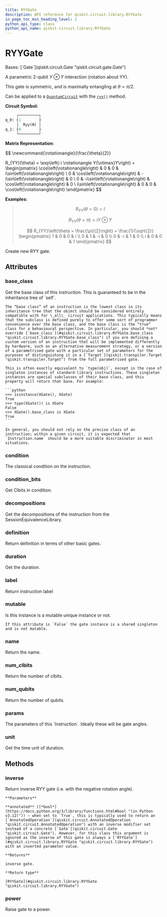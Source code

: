 ```yaml
---
title: RYYGate
description: API reference for qiskit.circuit.library.RYYGate
in_page_toc_min_heading_level: 1
python_api_type: class
python_api_name: qiskit.circuit.library.RYYGate
---
```


# RYYGate

<Class id="qiskit.circuit.library.RYYGate" isDedicatedPage={true} github="https://github.com/Qiskit/qiskit/tree/main/qiskit/circuit/library/standard_gates/ryy.py#L22-L143" signature="qiskit.circuit.library.RYYGate(theta, label=None, *, duration=None, unit='dt')">
  Bases: [`Gate`](qiskit.circuit.Gate "qiskit.circuit.gate.Gate")

  A parametric 2-qubit $Y \otimes Y$ interaction (rotation about YY).

  This gate is symmetric, and is maximally entangling at $\theta = \pi/2$.

  Can be applied to a [`QuantumCircuit`](qiskit.circuit.QuantumCircuit "qiskit.circuit.QuantumCircuit") with the [`ryy()`](qiskit.circuit.QuantumCircuit#ryy "qiskit.circuit.QuantumCircuit.ryy") method.

  **Circuit Symbol:**

  ```python
       ┌─────────┐
  q_0: ┤1        ├
       │  Ryy(ϴ) │
  q_1: ┤0        ├
       └─────────┘
  ```

  **Matrix Representation:**

$$
\newcommand{\rotationangle}{\frac{\theta}{2}}

R_{YY}(\theta) = \exp\left(-i \rotationangle Y{\otimes}Y\right) =
\begin{pmatrix}
\cos\left(\rotationangle\right) & 0 & 0 & i\sin\left(\rotationangle\right) \\
0 & \cos\left(\rotationangle\right) & -i\sin\left(\rotationangle\right) & 0 \\
0 & -i\sin\left(\rotationangle\right) & \cos\left(\rotationangle\right) & 0 \\
i\sin\left(\rotationangle\right) & 0 & 0 & \cos\left(\rotationangle\right)
\end{pmatrix}
$$

  **Examples:**

  > $$
  > R_{YY}(\theta = 0) = I
  > $$
  >
  > $$
  > R_{YY}(\theta = \pi) = i Y \otimes Y
  > $$
  >
  > $$
  > R_{YY}\left(\theta = \frac{\pi}{2}\right) = \frac{1}{\sqrt{2}}
  >                         \begin{pmatrix}
  >                             1 & 0 & 0 & i \\
  >                             0 & 1 & -i & 0 \\
  >                             0 & -i & 1 & 0 \\
  >                             i & 0 & 0 & 1
  >                         \end{pmatrix}
  > $$

  Create new RYY gate.

  ## Attributes

  ### base\_class

  <Attribute id="qiskit.circuit.library.RYYGate.base_class" name="base_class">
    Get the base class of this instruction. This is guaranteed to be in the inheritance tree of `self`.

    The “base class” of an instruction is the lowest class in its inheritance tree that the object should be considered entirely compatible with for \_all\_ circuit applications. This typically means that the subclass is defined purely to offer some sort of programmer convenience over the base class, and the base class is the “true” class for a behavioural perspective. In particular, you should *not* override [`base_class`](#qiskit.circuit.library.RYYGate.base_class "qiskit.circuit.library.RYYGate.base_class") if you are defining a custom version of an instruction that will be implemented differently by hardware, such as an alternative measurement strategy, or a version of a parametrised gate with a particular set of parameters for the purposes of distinguishing it in a [`Target`](qiskit.transpiler.Target "qiskit.transpiler.Target") from the full parametrised gate.

    This is often exactly equivalent to `type(obj)`, except in the case of singleton instances of standard-library instructions. These singleton instances are special subclasses of their base class, and this property will return that base. For example:

    ```python
    >>> isinstance(XGate(), XGate)
    True
    >>> type(XGate()) is XGate
    False
    >>> XGate().base_class is XGate
    True
    ```

    In general, you should not rely on the precise class of an instruction; within a given circuit, it is expected that `Instruction.name` should be a more suitable discriminator in most situations.
  </Attribute>

  ### condition

  <Attribute id="qiskit.circuit.library.RYYGate.condition" name="condition">
    The classical condition on the instruction.
  </Attribute>

  ### condition\_bits

  <Attribute id="qiskit.circuit.library.RYYGate.condition_bits" name="condition_bits">
    Get Clbits in condition.
  </Attribute>

  ### decompositions

  <Attribute id="qiskit.circuit.library.RYYGate.decompositions" name="decompositions">
    Get the decompositions of the instruction from the SessionEquivalenceLibrary.
  </Attribute>

  ### definition

  <Attribute id="qiskit.circuit.library.RYYGate.definition" name="definition">
    Return definition in terms of other basic gates.
  </Attribute>

  ### duration

  <Attribute id="qiskit.circuit.library.RYYGate.duration" name="duration">
    Get the duration.
  </Attribute>

  ### label

  <Attribute id="qiskit.circuit.library.RYYGate.label" name="label">
    Return instruction label
  </Attribute>

  ### mutable

  <Attribute id="qiskit.circuit.library.RYYGate.mutable" name="mutable">
    Is this instance is a mutable unique instance or not.

    If this attribute is `False` the gate instance is a shared singleton and is not mutable.
  </Attribute>

  ### name

  <Attribute id="qiskit.circuit.library.RYYGate.name" name="name">
    Return the name.
  </Attribute>

  ### num\_clbits

  <Attribute id="qiskit.circuit.library.RYYGate.num_clbits" name="num_clbits">
    Return the number of clbits.
  </Attribute>

  ### num\_qubits

  <Attribute id="qiskit.circuit.library.RYYGate.num_qubits" name="num_qubits">
    Return the number of qubits.
  </Attribute>

  ### params

  <Attribute id="qiskit.circuit.library.RYYGate.params" name="params">
    The parameters of this `Instruction`. Ideally these will be gate angles.
  </Attribute>

  ### unit

  <Attribute id="qiskit.circuit.library.RYYGate.unit" name="unit">
    Get the time unit of duration.
  </Attribute>

  ## Methods

  ### inverse

  <Function id="qiskit.circuit.library.RYYGate.inverse" name="inverse" github="https://github.com/Qiskit/qiskit/tree/main/qiskit/circuit/library/standard_gates/ryy.py#L111-L123" signature="inverse(annotated=False)">
    Return inverse RYY gate (i.e. with the negative rotation angle).

    **Parameters**

    **annotated** ([*bool*](https://docs.python.org/3/library/functions.html#bool "(in Python v3.12)")) – when set to `True`, this is typically used to return an [`AnnotatedOperation`](qiskit.circuit.AnnotatedOperation "qiskit.circuit.AnnotatedOperation") with an inverse modifier set instead of a concrete [`Gate`](qiskit.circuit.Gate "qiskit.circuit.Gate"). However, for this class this argument is ignored as the inverse of this gate is always a [`RYYGate`](#qiskit.circuit.library.RYYGate "qiskit.circuit.library.RYYGate") with an inverted parameter value.

    **Returns**

    inverse gate.

    **Return type**

    [RYYGate](#qiskit.circuit.library.RYYGate "qiskit.circuit.library.RYYGate")
  </Function>

  ### power

  <Function id="qiskit.circuit.library.RYYGate.power" name="power" github="https://github.com/Qiskit/qiskit/tree/main/qiskit/circuit/library/standard_gates/ryy.py#L135-L138" signature="power(exponent)">
    Raise gate to a power.
  </Function>
</Class>

